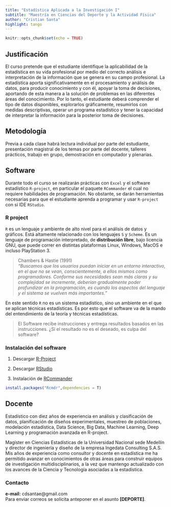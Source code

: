 ```yaml
---
title: "Estadística Aplicada a la Investigación I"
subtitle: "Maestría en Ciencias del Deporte y la Actividad Física"
author: "Cristian Santa"
highlight: tango
---
```


```r
knitr::opts_chunk$set(echo = TRUE)
```

## Justificación

El curso pretende que el estudiante identifique la aplicabilidad de la estadística en su vida profesional por medio del correcto análisis e interpretación de la información que se genera en su campo profesional. La estadística aporta significativamente en el procesamiento y análisis de datos, para producir conocimiento y con él, apoyar la toma de decisiones, aportando de esta manera a la solución de problemas en las diferentes áreas del conocimiento. Por lo tanto, el estudiante deberá comprender el tipo de datos disponibles, explorarlos gráficamente, resumirlos con medidas descriptivas, operar un programa estadístico y tener la capacidad de interpretar la información para la posterior toma de decisiones.

## Metodología

Previa a cada clase habrá lectura individual por parte del estudiante, presentación magistral de los temas por parte del docente, talleres prácticos, trabajo en grupo, demostración en computador y plenarias.

## Software

Durante todo el curso se realizarán prácticas con `Excel` y el software estadístico `R-project`, en particular el paquete `RCommander` el cual no requiere habilidades de programación. No obstante, se darán herramientas necesarias para que el estudiante aprenda a programar y usar `R-project` con si IDE `RStudio`.

### R project

<code>R</code> es un lenguaje y ambiente de alto nivel para el análisis de datos y gráficos. Está altamente relacionado con los lenguajes <code>S</code> y <code>Scheme</code>. Es un lenguaje de programación interpretado, de **distribución libre**, bajo licencia GNU, que puede correr en distintas plataformas Linux, Windows, MacOS e incluso PlayStation 3.

> Chambers & Hastie (1991)<br>
> <cite>"Buscamos que los usuarios puedan iniciar en un entorno interactivo, en el que no se vean, conscientemente, a ellos mismos como programadores. Conforme sus necesidades sean más claras y su complejidad se incremente, deberían gradualmente poder profundizar en la programación, es cuando los aspectos del lenguaje y el sistema se vuelven más importantes."</cite>

En este sentido <code>R</code> no es un sistema estadístico, sino un ambiente en el que se aplican técnicas estadísticas. Es por esto que el software va de la mando del entendimiento de la teoría y técnicas estadísticas.

> El Software recibe instrucciones y entrega resultados basados en las instrucciones. ¿Si el resultado no es el deseado, es culpa del software?

### Instalación del software

1. Descargar [R-Project](https://cloud.r-project.org/)

2. Descargar [RStudio](https://www.rstudio.com/products/rstudio/download/)

3. Instalación de [RCommander](https://www.rcommander.com/)

```r
install.packages("Rcmdr",dependencies = T)
```

## Docente

Estadístico con diez años de experiencia en análisis y clasificación de datos, planificación de diseños experimentales, muestreo de poblaciones, modelación estadística, Data Science, Big Data, Machine Learning, Deep Learning y programación avanzada en R-project.

Magíster en Ciencias Estadísticas de la Universidad Nacional sede Medellín y director de ingeniería y diseño de la empresa Ingedata Consulting S.A.S. Mis años de experiencia como consultor y docente en estadística me ha permitido avanzar en conocimientos de otras áreas para construir equipos de investigación multidisciplinarios, a la vez que mantengo actualizado con los avances de la Ciencia y Tecnología asociadas a la estadística.

### Contacto

**e-mail:** cdsantae@gmail.com <br>
Para enviar correos se solicita anteponer en el asunto **[DEPORTE]**.